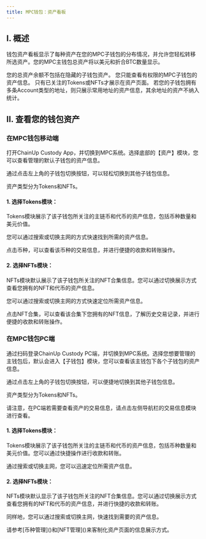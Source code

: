 ```yaml
---
title: MPC钱包：资产看板
---
```

## I. 概述
钱包资产看板显示了每种资产在您的MPC子钱包的分布情况，并允许您轻松转移所选资产。您的MPC主钱包总资产将以美元和折合BTC数量显示。

<Note> 
您的总资产余额不包括在隐藏的子钱包资产。
您只能查看有权限的MPC子钱包的资产信息。
只有已关注的Tokens或NFTs才展示在资产页面。
若您的子钱包拥有多条Account类型的地址，则只展示常用地址的资产信息，其余地址的资产不纳入统计。
</Note>

## II. 查看您的钱包资产

### **在MPC钱包移动端**


打开ChainUp Custody App，并切换到MPC系统。选择底部的【资产】模块，您可以查看管理的默认子钱包的资产信息。

通过点击左上角的子钱包切换按钮，可以轻松切换到其他子钱包信息。

资产类型分为Tokens和NFTs。

#### 1. 选择Tokens模块：
Tokens模块展示了该子钱包所关注的主链币和代币的资产信息，包括币种数量和美元价值。

您可以通过搜索或切换主网的方式快速找到所需的资产信息。

点击币种，可以查看该币种的交易信息，并进行便捷的收款和转账操作。

#### 2. 选择NFTs模块：
NFTs模块默认展示了该子钱包所关注的NFT合集信息。您可以通过切换展示方式查看您拥有的NFT和代币的资产信息。

您可以通过搜索或切换主网的方式快速定位所需资产信息。

点击NFT合集，可以查看该合集下您拥有的NFT信息，了解历史交易记录，并进行便捷的收款和转账操作。

### **在MPC钱包PC端**

通过扫码登录ChainUp Custody PC端，并切换到MPC系统。选择您想要管理的主钱包后，默认会进入【子钱包】模块，您可以查看该主钱包下各个子钱包的资产信息。

通过点击左上角的子钱包切换按钮，可以便捷地切换到其他子钱包信息。

资产类型分为Tokens和NFTs。

<Note>
请注意，在PC端若需要查看资产的交易信息，请点击左侧导航栏的交易信息模块进行查看。
</Note>

#### 1. 选择Tokens模块：

Tokens模块展示了该子钱包所关注的主链币和代币的资产信息，包括币种数量和美元价值。您可以通过快捷操作进行收款和转账。

通过搜索或切换主网，您可以迅速定位所需资产信息。

#### 2. 选择NFTs模块：

NFTs模块默认显示了该子钱包所关注的NFT合集信息。您可以通过切换展示方式查看您拥有的NFT和代币的资产信息，并进行快捷的收款和转账。

同样地，您可以通过搜索或切换主网，快速找到需要的资产信息。



<Tip> 
请参考[币种管理]()和[NFT管理]()来客制化资产页面的信息展示方式。
</Tip>